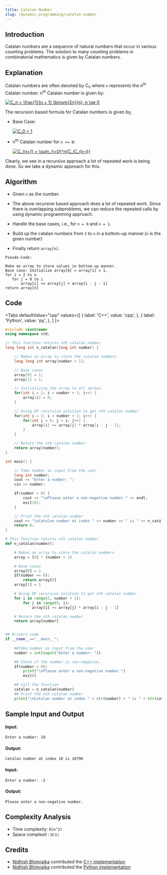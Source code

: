 ```yaml
---
title: Catalan Number
slug: /dynamic-programming/catalan-number
---
```


## Introduction

Catalan numbers are a sequence of natural numbers that occur in various counting problems. The solution to many counting problems in combinatorial mathematics is given by Catalan numbers.

## Explanation

Catalan numbers are often denoted by C<sub>n</sub> where `n` represents the n<sup>th</sup> Catalan number. n<sup>th</sup> Catalan number is given by:

<a href="https://www.codecogs.com/eqnedit.php?latex=C_n&space;=&space;\frac{1}{n&space;&plus;&space;1}&space;\binom{2n}{n},&space;n&space;\ge&space;0" target="_blank"><img src="https://latex.codecogs.com/gif.latex?C_n&space;=&space;\frac{1}{n&space;&plus;&space;1}&space;\binom{2n}{n},&space;n&space;\ge&space;0" title="C_n = \frac{1}{n + 1} \binom{2n}{n}, n \ge 0" /></a>

The recursion based formula for Catalan numbers is given by,

- Base Case:

    <a href="https://www.codecogs.com/eqnedit.php?latex=C_0&space;=&space;1" target="_blank"><img src="https://latex.codecogs.com/gif.latex?C_0&space;=&space;1" title="C_0 = 1" /></a>

- n<sup>th</sup> Catalan number for `n >= 0`:

    <a href="https://www.codecogs.com/eqnedit.php?latex=C_{n&plus;1}&space;=&space;\sum_{i=0}^n{C_iC_{n-i}}" target="_blank"><img src="https://latex.codecogs.com/gif.latex?C_{n&plus;1}&space;=&space;\sum_{i=0}^n{C_iC_{n-i}}" title="C_{n+1} = \sum_{i=0}^n{C_iC_{n-i}}" /></a>

Clearly, we see in a recursive approach a lot of repeated work is being done. So we take a dynamic approach for this. 

## Algorithm

- Given `n` as the number.

- The above recursive based approach does a lot of repeated work. Since there is overlapping subproblems, we can reduce the repeated calls by using dynamic programming approach.

- Handle the base cases, i.e., for `n = 0` and `n = 1`.

- Build up the catalan numbers from `2` to `n` in a bottom-up manner.(`n` is the given number)

- Finally return `array[n]`.

```
Pseudo-Code:

Make an array to store values in bottom-up manner.
Base case: Initialize array[0] = array[1] = 1.
for i = 2 to n
   for j = 0 to i
       array[i] += array[j] + array[i - j - 1]
return array[n]
```

## Code


<Tabs
  defaultValue="cpp"
  values={[
    { label: 'C++', value: 'cpp', },
    { label: 'Python', value: 'py', },
  ]
}>
<TabItem value="cpp">

```cpp
#include <iostream>
using namespace std;

// This function returns nth catalan number
long long int n_catalan(long int number) {

	// Makes an array to store the catalan numbers
	long long int array[number + 1];

	// Base cases
	array[0] = 1;
	array[1] = 1;

	// Initializing the array to all zeroes.
	for(int i = 2; i < number + 1; i++) {
		array[i] = 0;
	}

	// Using DP recursive solution to get nth catalan number
	for(int i = 2; i < number + 1; i++) {
		for(int j = 0; j < i; j++) {
			array[i] += array[j] * array[i - j - 1];
		}
	}

	// Return the nth catalan number
	return array[number];
}

int main() {

	// Take number as input from the user
	long int number;
	cout << "Enter a number: ";
	cin >> number;

	if(number < 0) {
		cout << "\nPlease enter a non-negative number." << endl;
		exit(0);
	}

	// Print the nth catalan number
	cout << "\nCatalan number at index " << number << " is " << n_catalan(number) << endl;
	return 0;
}
```

</TabItem>
<TabItem value="py">

```py
# This function returns nth catalan number
def n_catalan(number):

    # Makes an array to store the catalan numbers
    array = [0] * (number + 1)

    # Base cases
    array[0] = 1
    if(number == 0):
        return array[0]
    array[1] = 1

    # Using DP recursive solution to get nth catalan number
    for i in range(2, number + 1):
        for j in range(0, i):
            array[i] += array[j] * array[i - j - 1]

    # Return the nth catalan number
    return array[number]


## Drivers code
if __name__=="__main__":
    
    ##Take number as input from the user
    number = int(input("Enter a number: "))

    ## Check if the number is non-negative.
    if(number < 0):
        print("\nPlease enter a non-negative number.")
        exit()

    ## Call the function
    catalan = n_catalan(number)
    ## Print the nth catalan number
    print("\nCatalan number at index " + str(number) + " is " + str(catalan))
```

</TabItem>
</Tabs>

## Sample Input and Output

#### Input:

```
Enter a number: 10
```

#### Output:

```
Catalan number at index 10 is 16796
```

#### Input:

```
Enter a number: -2
```

#### Output:

```
Please enter a non-negative number.
```

## Complexity Analysis

- Time  complexity: `O(n^2)`
- Space complexit : `O(1)`

## Credits

- [Nidhish Bhimrajka](https://github.com/nidh-ish) contributed the [C++ implementation](https://github.com/TesseractCoding/NeoAlgo/blob/master/C-Plus-Plus/dp/Catalan_DP.cpp)
- [Nidhish Bhimrajka](https://github.com/nidh-ish) contributed the [Python implementation](https://github.com/TesseractCoding/NeoAlgo/blob/master/Python/dp/Catalan_DP.py)
